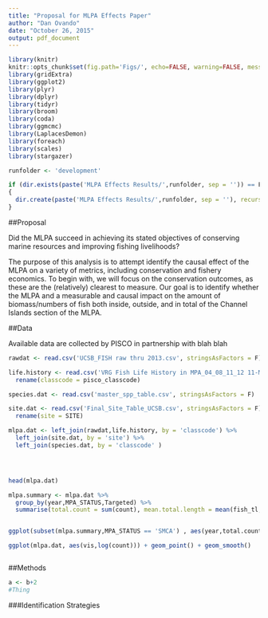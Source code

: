 ```yaml
---
title: "Proposal for MLPA Effects Paper"
author: "Dan Ovando"
date: "October 26, 2015"
output: pdf_document
---
```


```r
library(knitr)
knitr::opts_chunk$set(fig.path='Figs/', echo=FALSE, warning=FALSE, message=FALSE)
library(gridExtra)
library(ggplot2)
library(plyr)
library(dplyr)
library(tidyr)
library(broom)
library(coda)
library(ggmcmc)
library(LaplacesDemon)
library(foreach)
library(scales)
library(stargazer)
```

```r

runfolder <- 'development'

if (dir.exists(paste('MLPA Effects Results/',runfolder, sep = '')) == F)
{
  dir.create(paste('MLPA Effects Results/',runfolder, sep = ''), recursive = T)
}

```

##Proposal

Did the MLPA succeed in achieving its stated objectives of conserving marine resources and improving fishing livelihoods?

The purpose of this analysis  is to attempt identify the causal effect of the MLPA on a variety of metrics, including conservation and fishery economics. To begin with, we will focus on the conservation outcomes, as these are the (relatively) clearest to measure. Our goal is to identify whether the MLPA and a measurable and causal impact on the amount of biomass/numbers of fish both inside, outside, and in total of the Channel Islands section of the MLPA. 

##Data

Available data are collected by PISCO in partnership with blah blah

```r

rawdat <- read.csv('UCSB_FISH raw thru 2013.csv', stringsAsFactors = F)

life.history <- read.csv('VRG Fish Life History in MPA_04_08_11_12 11-Mar-2014.csv', stringsAsFactors = F) %>%
  rename(classcode = pisco_classcode)

species.dat <- read.csv('master_spp_table.csv', stringsAsFactors = F)

site.dat <- read.csv('Final_Site_Table_UCSB.csv', stringsAsFactors = F) %>%
  rename(site = SITE)

mlpa.dat <- left_join(rawdat,life.history, by = 'classcode') %>%
  left_join(site.dat, by = 'site') %>%
  left_join(species.dat, by = 'classcode' )




head(mlpa.dat)

mlpa.summary <- mlpa.dat %>%
  group_by(year,MPA_STATUS,Targeted) %>%
  summarise(total.count = sum(count), mean.total.length = mean(fish_tl, na.rm =T))


ggplot(subset(mlpa.summary,MPA_STATUS == 'SMCA') , aes(year,total.count, shape = Targeted, color = Targeted)) + geom_point()

ggplot(mlpa.dat, aes(vis,log(count))) + geom_point() + geom_smooth()



```

##Methods

```r

a <- b+2 
#Thing
```
###Identification Strategies

